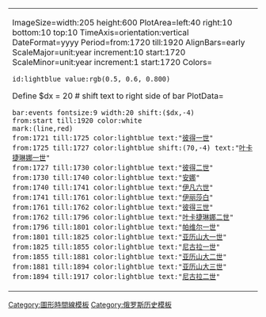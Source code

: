 {|align="right"
|
<timeline>
ImageSize=width:205 height:600
PlotArea=left:40 right:10 bottom:10 top:10
TimeAxis=orientation:vertical
DateFormat=yyyy
Period=from:1720 till:1920
AlignBars=early
ScaleMajor=unit:year increment:10 start:1720
ScaleMinor=unit:year increment:1 start:1720
Colors=
 id:lightblue value:rgb(0.5, 0.6, 0.800)
Define $dx = 20 # shift text to right side of bar
PlotData=
 bar:events fontsize:9 width:20 shift:($dx,-4)
 from:start till:1920 color:white
 mark:(line,red)
 from:1721 till:1725 color:lightblue text:"[[彼得大帝|彼得一世]]"
 from:1725 till:1727 color:lightblue shift:(70,-4) text:"[[叶卡捷琳娜一世]]"
 from:1727 till:1730 color:lightblue text:"[[彼得二世 (俄国)|彼得二世]]"
 from:1730 till:1740 color:lightblue text:"[[安娜 (俄羅斯女皇)|安娜]]"
 from:1740 till:1741 color:lightblue text:"[[伊凡六世]]"
 from:1741 till:1761 color:lightblue text:"[[伊莉莎白 (俄羅斯女皇)|伊丽莎白]]"
 from:1761 till:1762 color:lightblue text:"[[彼得三世 (俄国)|彼得三世]]"
 from:1762 till:1796 color:lightblue text:"[[叶卡捷琳娜二世]]"
 from:1796 till:1801 color:lightblue text:"[[保罗一世 (俄罗斯)|帕维尔一世]]"
 from:1801 till:1825 color:lightblue text:"[[亚历山大一世 (俄国)|亚历山大一世]]"
 from:1825 till:1855 color:lightblue text:"[[尼古拉一世 (俄国)|尼古拉一世]]"
 from:1855 till:1881 color:lightblue text:"[[亚历山大二世 (俄国)|亚历山大二世]]"
 from:1881 till:1894 color:lightblue text:"[[亚历山大三世 (俄国)|亚历山大三世]]"
 from:1894 till:1917 color:lightblue text:"[[尼古拉二世 (俄罗斯)|尼古拉二世]]"
</timeline>
|}<noinclude>

[[Category:圖形時間線模板]]
[[Category:俄罗斯历史模板]]
</noinclude>